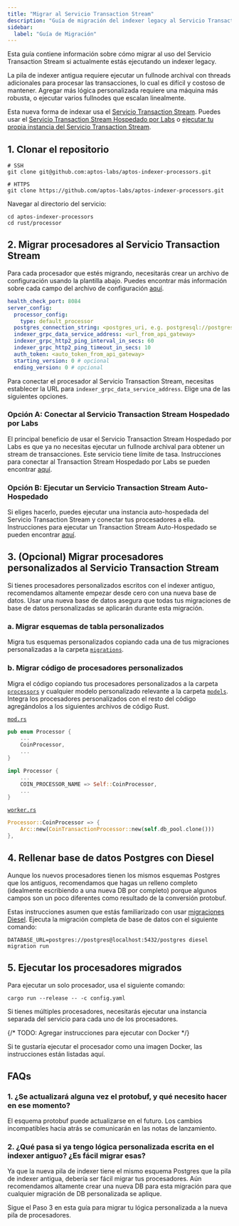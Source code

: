 ```yaml
---
title: "Migrar al Servicio Transaction Stream"
description: "Guía de migración del indexer legacy al Servicio Transaction Stream moderno con opciones de despliegue hospedado y auto-hospedado"
sidebar:
  label: "Guía de Migración"
---
```


Esta guía contiene información sobre cómo migrar al uso del Servicio Transaction Stream si actualmente estás ejecutando un indexer legacy.

La pila de indexer antigua requiere ejecutar un fullnode archival con threads adicionales para procesar las transacciones, lo cual es difícil y costoso de mantener. Agregar más lógica personalizada requiere una máquina más robusta, o ejecutar varios fullnodes que escalan linealmente.

Esta nueva forma de indexar usa el [Servicio Transaction Stream](/es/build/indexer/txn-stream). Puedes usar el [Servicio Transaction Stream Hospedado por Labs](/es/build/indexer/txn-stream/aptos-hosted-txn-stream) o [ejecutar tu propia instancia del Servicio Transaction Stream](/es/build/indexer/txn-stream/self-hosted).

## 1. Clonar el repositorio

```shellscript filename="Terminal"
# SSH
git clone git@github.com:aptos-labs/aptos-indexer-processors.git

# HTTPS
git clone https://github.com/aptos-labs/aptos-indexer-processors.git
```

Navegar al directorio del servicio:

```shellscript filename="Terminal"
cd aptos-indexer-processors
cd rust/processor
```

## 2. Migrar procesadores al Servicio Transaction Stream

Para cada procesador que estés migrando, necesitarás crear un archivo de configuración usando la plantilla abajo. Puedes encontrar más información sobre cada campo del archivo de configuración [aquí](/es/build/indexer/txn-stream/self-hosted#configuration).

```yaml filename="config.yaml"
health_check_port: 8084
server_config:
  processor_config:
    type: default_processor
  postgres_connection_string: <postgres_uri, e.g. postgresql://postgres:@localhost:5432/indexer>
  indexer_grpc_data_service_address: <url_from_api_gateway>
  indexer_grpc_http2_ping_interval_in_secs: 60
  indexer_grpc_http2_ping_timeout_in_secs: 10
  auth_token: <auto_token_from_api_gateway>
  starting_version: 0 # opcional
  ending_version: 0 # opcional
```

Para conectar el procesador al Servicio Transaction Stream, necesitas establecer la URL para `indexer_grpc_data_service_address`. Elige una de las siguientes opciones.

### Opción A: Conectar al Servicio Transaction Stream Hospedado por Labs

El principal beneficio de usar el Servicio Transaction Stream Hospedado por Labs es que ya no necesitas ejecutar un fullnode archival para obtener un stream de transacciones. Este servicio tiene límite de tasa. Instrucciones para conectar al Transaction Stream Hospedado por Labs se pueden encontrar [aquí](/es/build/indexer/txn-stream/aptos-hosted-txn-stream).

### Opción B: Ejecutar un Servicio Transaction Stream Auto-Hospedado

Si eliges hacerlo, puedes ejecutar una instancia auto-hospedada del Servicio Transaction Stream y conectar tus procesadores a ella. Instrucciones para ejecutar un Transaction Stream Auto-Hospedado se pueden encontrar [aquí](/es/build/indexer/txn-stream/self-hosted).

## 3. (Opcional) Migrar procesadores personalizados al Servicio Transaction Stream

Si tienes procesadores personalizados escritos con el indexer antiguo, recomendamos altamente empezar desde cero con una nueva base de datos. Usar una nueva base de datos asegura que todas tus migraciones de base de datos personalizadas se aplicarán durante esta migración.

### a. Migrar esquemas de tabla personalizados

Migra tus esquemas personalizados copiando cada una de tus migraciones personalizadas a la carpeta [`migrations`](https://github.com/aptos-labs/aptos-indexer-processors/tree/main/rust/processor/src/db/postgres/migrations).

### b. Migrar código de procesadores personalizados

Migra el código copiando tus procesadores personalizados a la carpeta [`processors`](https://github.com/aptos-labs/aptos-indexer-processors/tree/main/rust/processor) y cualquier modelo personalizado relevante a la carpeta [`models`](https://github.com/aptos-labs/aptos-indexer-processors/tree/main/rust/processor/src/db/common/models). Integra los procesadores personalizados con el resto del código agregándolos a los siguientes archivos de código Rust.

[`mod.rs`](https://github.com/aptos-labs/aptos-indexer-processors/blob/main/rust/processor/src/processors/mod.rs)

```rust filename="mod.rs"
pub enum Processor {
    ...
    CoinProcessor,
    ...
}

impl Processor {
    ...
    COIN_PROCESSOR_NAME => Self::CoinProcessor,
    ...
}
```

[`worker.rs`](https://github.com/aptos-labs/aptos-indexer-processors/blob/main/rust/processor/src/worker.rs)

```rust filename="worker.rs"
Processor::CoinProcessor => {
    Arc::new(CoinTransactionProcessor::new(self.db_pool.clone()))
},
```

## 4. Rellenar base de datos Postgres con Diesel

Aunque los nuevos procesadores tienen los mismos esquemas Postgres que los antiguos, recomendamos que hagas un relleno completo (idealmente escribiendo a una nueva DB por completo) porque algunos campos son un poco diferentes como resultado de la conversión protobuf.

Estas instrucciones asumen que estás familiarizado con usar [migraciones Diesel](https://docs.rs/diesel_migrations/latest/diesel_migrations/). Ejecuta la migración completa de base de datos con el siguiente comando:

```shellscript filename="Terminal"
DATABASE_URL=postgres://postgres@localhost:5432/postgres diesel migration run
```

## 5. Ejecutar los procesadores migrados

Para ejecutar un solo procesador, usa el siguiente comando:

```shellscript filename="Terminal"
cargo run --release -- -c config.yaml
```

Si tienes múltiples procesadores, necesitarás ejecutar una instancia separada del servicio para cada uno de los procesadores.

{/* TODO: Agregar instrucciones para ejecutar con Docker */}

Si te gustaría ejecutar el procesador como una imagen Docker, las instrucciones están listadas aquí.

## FAQs

### 1. ¿Se actualizará alguna vez el protobuf, y qué necesito hacer en ese momento?

El esquema protobuf puede actualizarse en el futuro. Los cambios incompatibles hacia atrás se comunicarán en las notas de lanzamiento.

### 2. ¿Qué pasa si ya tengo lógica personalizada escrita en el indexer antiguo? ¿Es fácil migrar esas?

Ya que la nueva pila de indexer tiene el mismo esquema Postgres que la pila de indexer antigua, debería ser fácil migrar tus procesadores. Aún recomendamos altamente crear una nueva DB para esta migración para que cualquier migración de DB personalizada se aplique.

Sigue el Paso 3 en esta guía para migrar tu lógica personalizada a la nueva pila de procesadores.
